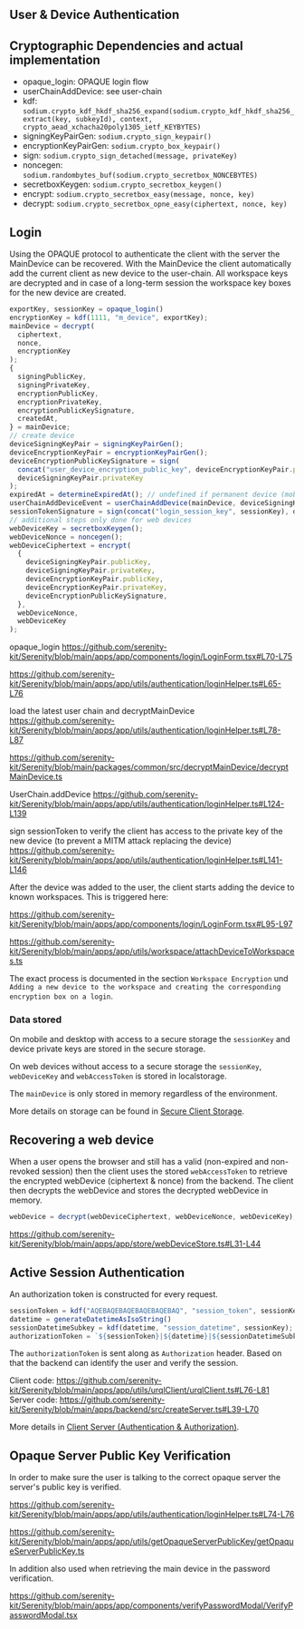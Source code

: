 ## User & Device Authentication

## Cryptographic Dependencies and actual implementation

- opaque_login: OPAQUE login flow
- userChainAddDevice: see user-chain
- kdf: `sodium.crypto_kdf_hkdf_sha256_expand(sodium.crypto_kdf_hkdf_sha256_extract(key, subkeyId), context, crypto_aead_xchacha20poly1305_ietf_KEYBYTES)`
- signingKeyPairGen: `sodium.crypto_sign_keypair()`
- encryptionKeyPairGen: `sodium.crypto_box_keypair()`
- sign: `sodium.crypto_sign_detached(message, privateKey)`
- noncegen: `sodium.randombytes_buf(sodium.crypto_secretbox_NONCEBYTES)`
- secretboxKeygen: `sodium.crypto_secretbox_keygen()`
- encrypt: `sodium.crypto_secretbox_easy(message, nonce, key)`
- decrypt: `sodium.crypto_secretbox_opne_easy(ciphertext, nonce, key)`

## Login

Using the OPAQUE protocol to authenticate the client with the server the MainDevice can be recovered. With the MainDevice the client automatically add the current client as new device to the user-chain. All workspace keys are decrypted and in case of a long-term session the workspace key boxes for the new device are created.

```ts
exportKey, sessionKey = opaque_login()
encryptionKey = kdf(1111, "m_device", exportKey);
mainDevice = decrypt(
  ciphertext,
  nonce,
  encryptionKey
);
{
  signingPublicKey,
  signingPrivateKey,
  encryptionPublicKey,
  encryptionPrivateKey,
  encryptionPublicKeySignature,
  createdAt,
} = mainDevice;
// create device
deviceSigningKeyPair = signingKeyPairGen();
deviceEncryptionKeyPair = encryptionKeyPairGen();
deviceEncryptionPublicKeySignature = sign(
  concat("user_device_encryption_public_key", deviceEncryptionKeyPair.publicKey),
  deviceSigningKeyPair.privateKey
);
expiredAt = determineExpiredAt(); // undefined if permanent device (mobile), 30 days for long web session, 24h for short web session
userChainAddDeviceEvent = userChainAddDevice(mainDevice, deviceSigningKeyPair.publicKey, deviceEncryptionKeyPair.publicKey, deviceEncryptionPublicKeySignature, expiredAt);
sessionTokenSignature = sign(concat("login_session_key", sessionKey), deviceSigningKeyPair.privateKey);
// additional steps only done for web devices
webDeviceKey = secretboxKeygen();
webDeviceNonce = noncegen();
webDeviceCiphertext = encrypt(
  {
    deviceSigningKeyPair.publicKey,
    deviceSigningKeyPair.privateKey,
    deviceEncryptionKeyPair.publicKey,
    deviceEncryptionKeyPair.privateKey,
    deviceEncryptionPublicKeySignature,
  },
  webDeviceNonce,
  webDeviceKey
);
```

opaque_login
https://github.com/serenity-kit/Serenity/blob/main/apps/app/components/login/LoginForm.tsx#L70-L75

https://github.com/serenity-kit/Serenity/blob/main/apps/app/utils/authentication/loginHelper.ts#L65-L76

load the latest user chain and decryptMainDevice
https://github.com/serenity-kit/Serenity/blob/main/apps/app/utils/authentication/loginHelper.ts#L78-L87

https://github.com/serenity-kit/Serenity/blob/main/packages/common/src/decryptMainDevice/decryptMainDevice.ts

UserChain.addDevice
https://github.com/serenity-kit/Serenity/blob/main/apps/app/utils/authentication/loginHelper.ts#L124-L139

sign sessionToken to verify the client has access to the private key of the new device (to prevent a MITM attack replacing the device)
https://github.com/serenity-kit/Serenity/blob/main/apps/app/utils/authentication/loginHelper.ts#L141-L146

After the device was added to the user, the client starts adding the device to known workspaces. This is triggered here:

https://github.com/serenity-kit/Serenity/blob/main/apps/app/components/login/LoginForm.tsx#L95-L97

https://github.com/serenity-kit/Serenity/blob/main/apps/app/utils/workspace/attachDeviceToWorkspaces.ts

The exact process is documented in the section `Workspace Encryption` und `Adding a new device to the workspace and creating the corresponding encryption box on a login`.

### Data stored

On mobile and desktop with access to a secure storage the `sessionKey` and device private keys are stored in the secure storage.

On web devices without access to a secure storage the `sessionKey`, `webDeviceKey` and `webAccessToken` is stored in localstorage.

The `mainDevice` is only stored in memory regardless of the environment.

More details on storage can be found in [Secure Client Storage](./secure-client-storage).

## Recovering a web device

When a user opens the browser and still has a valid (non-expired and non-revoked session) then the client uses the stored `webAccessToken` to retrieve the encrypted webDevice (ciphertext & nonce) from the backend. The client then decrypts the webDevice and stores the decrypted webDevice in memory.

```ts
webDevice = decrypt(webDeviceCiphertext, webDeviceNonce, webDeviceKey);
```

https://github.com/serenity-kit/Serenity/blob/main/apps/app/store/webDeviceStore.ts#L31-L44

## Active Session Authentication

An authorization token is constructed for every request.

```ts
sessionToken = kdf("AQEBAQEBAQEBAQEBAQEBAQ", "session_token", sessionKey);
datetime = generateDatetimeAsIsoString()
sessionDatetimeSubkey = kdf(datetime, "session_datetime", sessionKey);
authorizationToken = `${sessionToken}|${datetime}|${sessionDatetimeSubkey}`;
```

The `authorizationToken` is sent along as `Authorization` header. Based on that the backend can identify the user and verify the session.

Client code: https://github.com/serenity-kit/Serenity/blob/main/apps/app/utils/urqlClient/urqlClient.ts#L76-L81
Server code: https://github.com/serenity-kit/Serenity/blob/main/apps/backend/src/createServer.ts#L39-L70

More details in [Client Server (Authentication & Authorization)](./client-server).

## Opaque Server Public Key Verification

In order to make sure the user is talking to the correct opaque server the server's public key is verified.

https://github.com/serenity-kit/Serenity/blob/main/apps/app/utils/authentication/loginHelper.ts#L74-L76

https://github.com/serenity-kit/Serenity/blob/main/apps/app/utils/getOpaqueServerPublicKey/getOpaqueServerPublicKey.ts

In addition also used when retrieving the main device in the password verification.

https://github.com/serenity-kit/Serenity/blob/main/apps/app/components/verifyPasswordModal/VerifyPasswordModal.tsx
